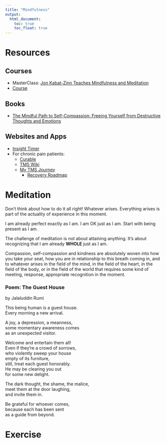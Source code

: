 ```yaml
---
title: "Mindfulness"
output: 
  html_document:
    toc: true
    toc_float: true
---
```


# Resources
## Courses
- MasterClass: [Jon Kabat-Zinn Teaches Mindfulness and Meditation](https://www.masterclass.com/classes/jon-kabat-zinn-teaches-mindfulness-and-meditation)
- [Course](https://www.bilibili.com/video/BV19y4y1V7RU?p=8&spm_id_from=pageDriver&vd_source=ff576ca272bc04d6aa7b61ccc010e0c5)

## Books
- [The Mindful Path to Self-Compassion: Freeing Yourself from Destructive Thoughts and Emotions](https://www.amazon.com/Mindful-Path-Self-Compassion-Yourself-Destructive/dp/1593859759)

## Websites and Apps
- [Insight Timer](https://apps.apple.com/us/app/insight-timer-meditate-sleep/id337472899)
- For chronic pain patients: 
  - [Curable](https://apps.apple.com/us/app/curable/id1325784379)
  - [TMS Wiki](https://www.tmswiki.org)
  - [My TMS Journey](https://mytmsjourney.com)
    - [Recovery Roadmap](https://mytmsjourney.com/recovery-journey-roadmap/)

# Meditation
Don't think about how to do it all right! Whatever arises. Everything arises is part of the actuality of experience in this moment.

I am already perfect exactly as I am. I am OK just as I am. Start with being present as I am.

The challenge of meditation is not about attaining anything. It's about recognizing that I am already **WHOLE** just as I am.

Compassion, self-compassion and kindness are absolutely woven into how you take your seat, how you are in relationship to this breath coming in, and to whatever arises in the field of the mind, in the field of the heart, in the field of the body, or in the field of the world that requires some kind of meeting, response, appropriate recognition in the moment. 

### Poem: The Guest House  
by Jalaluddin Rumi

This being human is a guest house.  
Every morning a new arrival.

A joy, a depression, a meanness,  
some momentary awareness comes  
as an unexpected visitor.

Welcome and entertain them all!  
Even if they’re a crowd of sorrows,  
who violently sweep your house  
empty of its furniture,  
still, treat each guest honorably.  
He may be clearing you out  
for some new delight.

The dark thought, the shame, the malice,  
meet them at the door laughing,  
and invite them in.  

Be grateful for whoever comes,  
because each has been sent  
as a guide from beyond.

# Exercise
